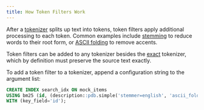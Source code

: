 ```yaml
---
title: How Token Filters Work
---
```


After a [tokenizer](/v2/tokenizers) splits up text into tokens, token filters
apply additional processing to each token. Common examples include [stemming](/v2/token_filters/stemming)
to reduce words to their root form, or [ASCII folding](/v2/token_filters/ascii_folding) to remove accents.

Token filters can be added to any tokenizer besides the [exact](/v2/tokenizers/available_tokenizers/exact) tokenizer, which by definition
must preserve the source text exactly.

To add a token filter to a tokenizer, append a configuration string to the argument list:

```sql
CREATE INDEX search_idx ON mock_items
USING bm25 (id, (description::pdb.simple('stemmer=english', 'ascii_folding=true')))
WITH (key_field='id');
```

